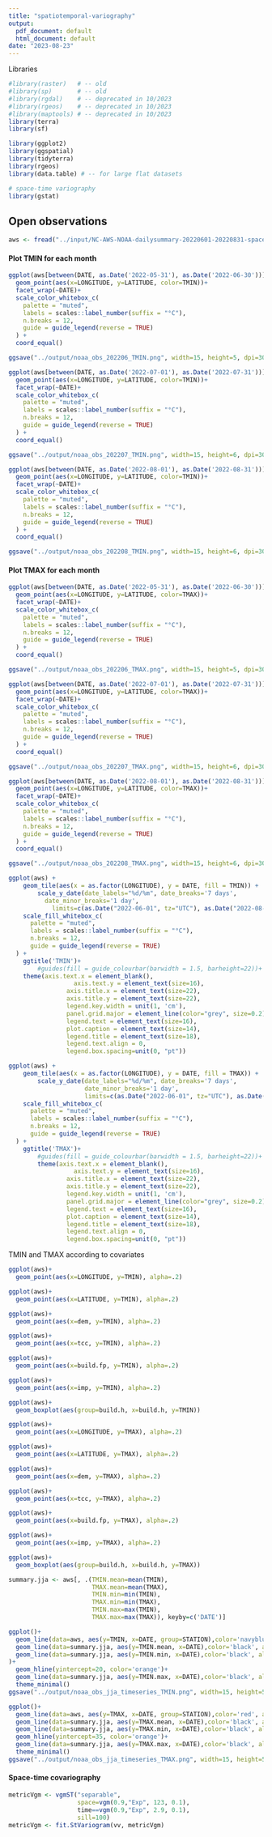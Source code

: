 ```yaml
---
title: "spatiotemporal-variography"
output:
  pdf_document: default
  html_document: default
date: "2023-08-23"
---
```


Libraries

```r
#library(raster)   # -- old
#library(sp)       # -- old
#library(rgdal)    # -- deprecated in 10/2023
#library(rgeos)    # -- deprecated in 10/2023
#library(maptools) # -- deprecated in 10/2023
library(terra)
library(sf)

library(ggplot2)
library(ggspatial)
library(tidyterra)
library(rgeos)
library(data.table) # -- for large flat datasets

# space-time variography
library(gstat)
```

## Open observations

```r
aws <- fread("../input/NC-AWS-NOAA-dailysummary-20220601-20220831-space-time-covariates.csv")
```

#### Plot TMIN for each month

```r
ggplot(aws[between(DATE, as.Date('2022-05-31'), as.Date('2022-06-30'))])+
  geom_point(aes(x=LONGITUDE, y=LATITUDE, color=TMIN))+
  facet_wrap(~DATE)+
  scale_color_whitebox_c(
    palette = "muted",
    labels = scales::label_number(suffix = "°C"),
    n.breaks = 12,
    guide = guide_legend(reverse = TRUE)
  ) +
  coord_equal()

ggsave("../output/noaa_obs_202206_TMIN.png", width=15, height=5, dpi=300)

ggplot(aws[between(DATE, as.Date('2022-07-01'), as.Date('2022-07-31'))])+
  geom_point(aes(x=LONGITUDE, y=LATITUDE, color=TMIN))+
  facet_wrap(~DATE)+
  scale_color_whitebox_c(
    palette = "muted",
    labels = scales::label_number(suffix = "°C"),
    n.breaks = 12,
    guide = guide_legend(reverse = TRUE)
  ) +
  coord_equal()

ggsave("../output/noaa_obs_202207_TMIN.png", width=15, height=6, dpi=300)

ggplot(aws[between(DATE, as.Date('2022-08-01'), as.Date('2022-08-31'))])+
  geom_point(aes(x=LONGITUDE, y=LATITUDE, color=TMIN))+
  facet_wrap(~DATE)+
  scale_color_whitebox_c(
    palette = "muted",
    labels = scales::label_number(suffix = "°C"),
    n.breaks = 12,
    guide = guide_legend(reverse = TRUE)
  ) +
  coord_equal()

ggsave("../output/noaa_obs_202208_TMIN.png", width=15, height=6, dpi=300)
```

#### Plot TMAX for each month

```r
ggplot(aws[between(DATE, as.Date('2022-05-31'), as.Date('2022-06-30'))])+
  geom_point(aes(x=LONGITUDE, y=LATITUDE, color=TMAX))+
  facet_wrap(~DATE)+
  scale_color_whitebox_c(
    palette = "muted",
    labels = scales::label_number(suffix = "°C"),
    n.breaks = 12,
    guide = guide_legend(reverse = TRUE)
  ) +
  coord_equal()

ggsave("../output/noaa_obs_202206_TMAX.png", width=15, height=5, dpi=300)

ggplot(aws[between(DATE, as.Date('2022-07-01'), as.Date('2022-07-31'))])+
  geom_point(aes(x=LONGITUDE, y=LATITUDE, color=TMAX))+
  facet_wrap(~DATE)+
  scale_color_whitebox_c(
    palette = "muted",
    labels = scales::label_number(suffix = "°C"),
    n.breaks = 12,
    guide = guide_legend(reverse = TRUE)
  ) +
  coord_equal()

ggsave("../output/noaa_obs_202207_TMAX.png", width=15, height=6, dpi=300)

ggplot(aws[between(DATE, as.Date('2022-08-01'), as.Date('2022-08-31'))])+
  geom_point(aes(x=LONGITUDE, y=LATITUDE, color=TMAX))+
  facet_wrap(~DATE)+
  scale_color_whitebox_c(
    palette = "muted",
    labels = scales::label_number(suffix = "°C"),
    n.breaks = 12,
    guide = guide_legend(reverse = TRUE)
  ) +
  coord_equal()

ggsave("../output/noaa_obs_202208_TMAX.png", width=15, height=6, dpi=300)
```

```r
ggplot(aws) +
  	geom_tile(aes(x = as.factor(LONGITUDE), y = DATE, fill = TMIN)) +
		scale_y_date(date_labels="%d/%m", date_breaks='7 days', 
		  date_minor_breaks='1 day', 
			limits=c(as.Date("2022-06-01", tz="UTC"), as.Date("2022-08-31", tz="UTC")))+
    scale_fill_whitebox_c(
      palette = "muted",
      labels = scales::label_number(suffix = "°C"),
      n.breaks = 12,
      guide = guide_legend(reverse = TRUE)
  ) +
    ggtitle('TMIN')+
		#guides(fill = guide_colourbar(barwidth = 1.5, barheight=22))+
  	theme(axis.text.x = element_blank(),
			      axis.text.y = element_text(size=16),
		      	axis.title.x = element_text(size=22), 
		      	axis.title.y = element_text(size=22),
        		legend.key.width = unit(1, 'cm'), 
        		panel.grid.major = element_line(color="grey", size=0.2),
        		legend.text = element_text(size=16),
        		plot.caption = element_text(size=14),
        		legend.title = element_text(size=18),
        		legend.text.align = 0,
        		legend.box.spacing=unit(0, "pt"))

ggplot(aws) +
  	geom_tile(aes(x = as.factor(LONGITUDE), y = DATE, fill = TMAX)) +
		scale_y_date(date_labels="%d/%m", date_breaks='7 days', 
		             date_minor_breaks='1 day', 
		             limits=c(as.Date("2022-06-01", tz="UTC"), as.Date("2022-08-31", tz="UTC")))+
    scale_fill_whitebox_c(
      palette = "muted",
      labels = scales::label_number(suffix = "°C"),
      n.breaks = 12,
      guide = guide_legend(reverse = TRUE)
  ) +
    ggtitle('TMAX')+
		#guides(fill = guide_colourbar(barwidth = 1.5, barheight=22))+
  		theme(axis.text.x = element_blank(),
			      axis.text.y = element_text(size=16),
		      	axis.title.x = element_text(size=22), 
		      	axis.title.y = element_text(size=22),
        		legend.key.width = unit(1, 'cm'), 
        		panel.grid.major = element_line(color="grey", size=0.2),
        		legend.text = element_text(size=16),
        		plot.caption = element_text(size=14),
        		legend.title = element_text(size=18),
        		legend.text.align = 0,
        		legend.box.spacing=unit(0, "pt"))

```

TMIN and TMAX according to covariates

```r
ggplot(aws)+ 
  geom_point(aes(x=LONGITUDE, y=TMIN), alpha=.2)

ggplot(aws)+ 
  geom_point(aes(x=LATITUDE, y=TMIN), alpha=.2)

ggplot(aws)+ 
  geom_point(aes(x=dem, y=TMIN), alpha=.2)

ggplot(aws)+ 
  geom_point(aes(x=tcc, y=TMIN), alpha=.2)

ggplot(aws)+ 
  geom_point(aes(x=build.fp, y=TMIN), alpha=.2)

ggplot(aws)+ 
  geom_point(aes(x=imp, y=TMIN), alpha=.2)

ggplot(aws)+ 
  geom_boxplot(aes(group=build.h, x=build.h, y=TMIN))
```

```r
ggplot(aws)+ 
  geom_point(aes(x=LONGITUDE, y=TMAX), alpha=.2)

ggplot(aws)+ 
  geom_point(aes(x=LATITUDE, y=TMAX), alpha=.2)

ggplot(aws)+ 
  geom_point(aes(x=dem, y=TMAX), alpha=.2)

ggplot(aws)+ 
  geom_point(aes(x=tcc, y=TMAX), alpha=.2)

ggplot(aws)+ 
  geom_point(aes(x=build.fp, y=TMAX), alpha=.2)

ggplot(aws)+ 
  geom_point(aes(x=imp, y=TMAX), alpha=.2)

ggplot(aws)+ 
  geom_boxplot(aes(group=build.h, x=build.h, y=TMAX))
```

```r
summary.jja <- aws[, .(TMIN.mean=mean(TMIN), 
                       TMAX.mean=mean(TMAX), 
                       TMIN.min=min(TMIN), 
                       TMAX.min=min(TMAX), 
                       TMIN.max=max(TMIN), 
                       TMAX.max=max(TMAX)), keyby=c('DATE')]

```

```r
ggplot()+
  geom_line(data=aws, aes(y=TMIN, x=DATE, group=STATION),color='navyblue', alpha=0.1)+
  geom_line(data=summary.jja, aes(y=TMIN.mean, x=DATE),color='black', alpha=1, linewidth=.7)+
  geom_line(data=summary.jja, aes(y=TMIN.min, x=DATE),color='black', alpha=1, linewidth=.7, linetype='dashed'
)+
  geom_hline(yintercept=20, color='orange')+
  geom_line(data=summary.jja, aes(y=TMIN.max, x=DATE),color='black', alpha=1, linewidth=.7, linetype='dashed')+
  theme_minimal()
ggsave("../output/noaa_obs_jja_timeseries_TMIN.png", width=15, height=5, dpi=300)

ggplot()+
  geom_line(data=aws, aes(y=TMAX, x=DATE, group=STATION),color='red', alpha=0.1)+
  geom_line(data=summary.jja, aes(y=TMAX.mean, x=DATE),color='black', alpha=1, linewidth=.7)+
  geom_line(data=summary.jja, aes(y=TMAX.min, x=DATE),color='black', alpha=1, linewidth=.7, linetype='dashed')+
  geom_hline(yintercept=35, color='orange')+
  geom_line(data=summary.jja, aes(y=TMAX.max, x=DATE),color='black', alpha=1, linewidth=.7, linetype='dashed')+
  theme_minimal()
ggsave("../output/noaa_obs_jja_timeseries_TMAX.png", width=15, height=5, dpi=300)
```

#### Space-time covariography

```r
metricVgm <- vgmST("separable", 
                   space=vgm(0.9,"Exp", 123, 0.1),
                   time==vgm(0.9,"Exp", 2.9, 0.1), 
                   sill=100)
metricVgm <- fit.StVariogram(vv, metricVgm)
```
